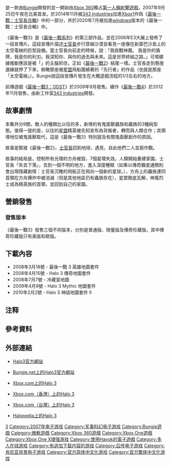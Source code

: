 {{noteTA
| G1=Games
}}
{{Infobox VG
| title = 最後一戰3
| english = Halo 3
| image = Image:Halo 3 final boxshot.JPG
| caption = 《最後一戰3》封面
| developer = [[Bungie|Bungie]]
| publisher = [[Microsoft_Game_Studios|Microsoft Game Studios]]
| designer = Paul Bertone<br/>Rob Stokes<br/>Tyson Green
| composer = {{link-en|馬丁·奧唐奈|Martin O'Donnell}}<br/>{{link-en|麥可·薩爾瓦托里|Michael Salvatori}}
| series = [[最後一戰系列|最後一戰]]
| engine = 專有的[[Havok|Havok物理引擎]]<ref name="engine">{{en}}{{cite web |url = http://www.havok.com/content/view/555/53/ |title = Havok comes to you with Halo |accessdate = 2009-01-29 |date = 2007年3月10日 |work = Havok.com |quote = To create the immersive game environments, Bungie once again chose Havok Physics. |deadurl = yes |archiveurl = https://web.archive.org/web/20090315004733/http://www.havok.com/content/view/555/53/ |archivedate = 2009年3月15日 }}</ref><br />“光环引擎”<ref name="igntrailer">{{cite web |url = http://xbox360.ign.com/articles/706/706251p1.html |title = E3 2k6: Halo 3 Trailer Impressions |accessdate = 2007-06-25 |author = Sanders, Kathleen |date = 2006-05-09 |publisher = IGN E3 2006 Coverage |quote = ...rendered in real-time on the [[Xbox_360|Xbox 360]] using the current version of the ''Halo 3'' engine. |archive-date = 2012-02-07 |archive-url = https://web.archive.org/web/20120207214234/http://xbox360.ign.com/articles/706/706251p1.html |dead-url = no }}</ref>
| released = {{Vgrelease|NA|2007年9月25日<ref name="releasedate">{{en}}{{cite web |url = http://www.bungie.net/News/content.aspx?type=topnews&cid=12467 |title = Finish the Fight on September 25, 2007 |accessdate = 2009-01-29 |author = Smith, Luke |date = 2007年5月15日 |publisher = [[Bungie.net|Bungie.net]] |quote = On September 25, 2007, players will be able to finish the fight they started in Halo: Combat Evolved and continued in Halo 2. Halo 3 will be released in Europe on September 26, 2007. |deadurl = yes |archiveurl = https://web.archive.org/web/20070518024809/http://www.bungie.net/News/content.aspx?type=topnews&cid=12467 |archivedate = 2007年5月18日 |df =  }}</ref>|亚洲|2007年9月25日|EU|2007年9月26日<ref name="releasedate" />}}
| genre = [[第一人稱射擊遊戲|第一人称射击]]
| modes = [[单人电子游戏|单人]]、[[多人电子游戏|多人]]
| platforms = {{spml|[[Xbox_360|Xbox 360]]|[[Xbox_One|Xbox One]]|[[Microsoft_Windows|Microsoft Windows]]|[[Xbox_Series_X/S|Xbox Series X/S]]}}
}}

{{vgname|最後一戰3|en=Halo 3|cn=光环3|tw=最後一戰3|aka-cn=光晕3}}是一款由[[Bungie|Bungie]]開發的並一開始由[[Xbox_360|Xbox 360]]獨占[[第一人稱射擊遊戲|第一人稱射擊遊戲]]，2007年9月25日午夜在北美首发。於2014年11月被[[343_Industries|343 Industries]]加進[[Xbox1|Xbox1]]作爲《[[最後一戰：士官長合輯|最後一戰：士官長合輯]]》中的一部分，并於2020年7月被加進[[windows|windows]]版本的《最後一戰：士官長合輯》中。

《最後一戰3》是《[[最後一戰系列|最後一戰系列]]》的第三部作品，並在2006年E3大展上發佈了一段宣傳片。這段宣傳片描述[[士官長_(最後一戰)|士官長]]步行穿越沙漠並看見一座像在新蒙巴沙島上的太空電梯的巨型設備。當士官長向前走的時候，{{link-en|可塔娜|Cortana (Halo)}}說：「我挑戰神魔。 我是你的盾牌，我是你的利刃。我深知你、與你的過去與未來。這是世界終結之路。」{{efn|原文：I have defied Gods and Demons I am your shield, I am your Sword I know you; your past; your future This is the way the world ends.}}可塔娜據推斷應該是被「{{link-en|蟲族 (最後一戰)|Flood (Halo)|蟲族}}」的主腦{{link-en|屍腦獸|Gravemind}}抓住，正如《[[最後一戰2|最後一戰2]]》結尾一樣。士官長走到懸崖邊緣就停了下來，俯瞰那座被[[星盟|星盟]]飛船圍繞著的「先行者」的作品（也就是那座「太空電梯」）。Bungie說這段宣傳片發生在大概遊戲流程的1/3左右的地方。

前傳遊戲《[[最後一戰3：ODST|最後一戰3：ODST]]》於2009年9月發售。續作《[[最後一戰4|最後一戰4]]》於2012年11月發售，由新工作室[[343_Industries|343 Industries]]開發。

== 故事劇情 ==
本集共分9關，敵人的種類比以往的多，新增的有鬼面獸蟲族和蟲族的3種純型態。值得一提的是，以往的[[星盟|星盟]]精英被先知宣布為背叛者，轉而與人類合作；其領導地位被鬼面獸取代，這是《最後一戰3》特別提及有關鬼面獸創作的原因。

故事是緊接《最後一戰2》，[[士官長_(最後一戰)|士官長]]回到地球，遇見{{link-en|神風烈士|Arbiter (Halo)}}，自此他們二人並肩作戰。

故事的結局是，控制所有光環的方舟被毀，7個星環失效。人類開始重建家園，士官長「失去下落」，去到一個不明的地方，進入深度睡眠（如果以傳奇難度通關則會出現隱藏劇情：士官長沉睡的飛船正在飛向一個新的星球。），方舟上的蟲族連同首領{{link-en|屍腦獸|Gravemind}}在方舟爆炸中被消滅（但是其他地區仍有蟲族存在），星盟徹底瓦解，神風烈士成為精英族的首領，並回到自己的家園。

== 營銷發售 ==

=== 發售版本 ===

《最後一戰3》發售三個不同版本，分別是普通版、限量版及傳奇珍藏版。其中傳奇珍藏版只有美版和歐版。

== 下載內容 ==

* 2008年3月18號 - 最後一戰 3 英雄地圖套件
* 2008年4月15號 - Halo 3 傳奇地圖套件
* 2008年7月7號 - 冷藏室地圖
* 2009年4月9號 - Halo 3 Mythic 地圖套件
* 2010年2月2號 - Halo 3 神話地圖套件 II

== 注释 ==
{{notelist|iger=}}

== 參考資料 ==
{{Reflist}}

== 外部連結 ==
{{Commons category|Halo 3}}

* {{en}}[https://web.archive.org/web/20090306045425/http://www.halo3.com/ Halo3官方網站]
* {{en}}[http://www.bungie.net/Projects/Halo3/ Bungie.net上的Halo3官方網站] {{Wayback|url=http://www.bungie.net/Projects/Halo3/ |date=20080420160417 }}
* {{en}}[http://www.xbox.com/en-US/games/h/halo3/ Xbox.com上的Halo 3] {{Wayback|url=http://www.xbox.com/en-US/games/h/halo3/ |date=20100912170642 }}
* {{zh-hk}}[http://www.xbox.com/zh-HK/games/h/halo3/ Xbox.com（香港）上的Halo 3] {{Wayback|url=http://www.xbox.com/zh-HK/games/h/halo3/ |date=20100630113543 }}
* {{zh-tw}}[http://www.xbox.com/zh-TW/games/h/halo3/ Xbox.com（台灣）上的Halo 3] {{Wayback|url=http://www.xbox.com/zh-TW/games/h/halo3/ |date=20100923052743 }}
* {{en}}[http://www.halo.wikia.com/wiki/Halo_3 Halopedia上的Halo 3] {{Wayback|url=http://www.halo.wikia.com/wiki/Halo_3 |date=20180829014603 }}

{{Halo}}
{{Bungie Studios}}

{{DEFAULTSORT:Halo 3}}
[[Category:最後一戰系列電子遊戲|3]]
[[Category:2007年电子游戏|Category:2007年电子游戏]]
[[Category:军事科幻电子游戏|Category:军事科幻电子游戏]]
[[Category:Bungie遊戲|Category:Bungie遊戲]]
[[Category:微軟遊戲|Category:微軟遊戲]]
[[Category:Xbox_360遊戲|Category:Xbox 360遊戲]]
[[Category:Xbox_One遊戲|Category:Xbox One遊戲]]
[[Category:Xbox_One_X增强游戏|Category:Xbox One X增强游戏]]
[[Category:使用Havok的電子遊戲|Category:使用Havok的電子遊戲]]
[[Category:多人在线游戏|Category:多人在线游戏]]
[[Category:有追加下载内容的游戏|Category:有追加下载内容的游戏]]
[[Category:后传电子游戏|Category:后传电子游戏]]
[[Category:肯尼亚背景电子游戏|Category:肯尼亚背景电子游戏]]
[[Category:官方简体中文化游戏|Category:官方简体中文化游戏]]
[[Category:官方繁体中文化游戏|Category:官方繁体中文化游戏]]